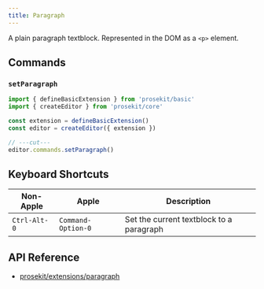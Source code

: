 ```yaml
---
title: Paragraph
---
```


A plain paragraph textblock. Represented in the DOM as a `<p>` element.

## Commands

### `setParagraph`

```ts twoslash
import { defineBasicExtension } from 'prosekit/basic'
import { createEditor } from 'prosekit/core'

const extension = defineBasicExtension()
const editor = createEditor({ extension })

// ---cut---
editor.commands.setParagraph()
```

## Keyboard Shortcuts

| Non-Apple    | Apple              | Description                              |
| ------------ | ------------------ | ---------------------------------------- |
| `Ctrl-Alt-0` | `Command-Option-0` | Set the current textblock to a paragraph |

## API Reference

- [prosekit/extensions/paragraph](/references/extensions/paragraph)
